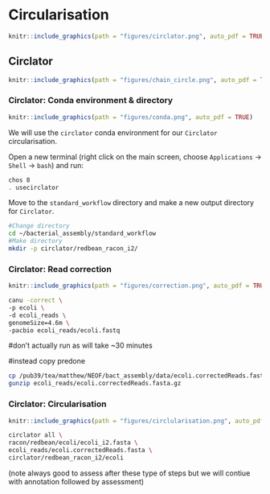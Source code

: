 # Circularisation {#Circlator}
```r
knitr::include_graphics(path = "figures/circlator.png", auto_pdf = TRUE)
``` 

## Circlator
```r
knitr::include_graphics(path = "figures/chain_circle.png", auto_pdf = TRUE)
``` 

### Circlator: Conda environment & directory
```r
knitr::include_graphics(path = "figures/conda.png", auto_pdf = TRUE)
``` 

We will use the `circlator` conda environment for our `Circlator` circularisation.

Open a new terminal (right click on the main screen, choose `Applications` -> `Shell` -> `bash`) and run:

```bash
chos 8
. usecirclator
```

Move to the `standard_workflow` directory and make a new output directory for `Circlator`.

```bash
#Change directory
cd ~/bacterial_assembly/standard_workflow
#Make directory
mkdir -p circlator/redbean_racon_i2/
```

### Circlator: Read correction
```r
knitr::include_graphics(path = "figures/correction.png", auto_pdf = TRUE)
``` 

```bash
canu -correct \
-p ecoli \
-d ecoli_reads \
genomeSize=4.6m \
-pacbio ecoli_reads/ecoli.fastq
```

#don’t actually run as will take ~30 minutes

#instead copy predone
```bash
cp /pub39/tea/matthew/NEOF/bact_assembly/data/ecoli.correctedReads.fasta.gz ecoli_reads
gunzip ecoli_reads/ecoli.correctedReads.fasta.gz
```


### Circlator: Circularisation
```r
knitr::include_graphics(path = "figures/circlularisation.png", auto_pdf = TRUE)
``` 

```bash
circlator all \
racon/redbean/ecoli/ecoli_i2.fasta \
ecoli_reads/ecoli.correctedReads.fasta \
circlator/redbean_racon_i2/ecoli
```


(note always good to assess after these type of steps but we will contiue with annotation followed by assessment)